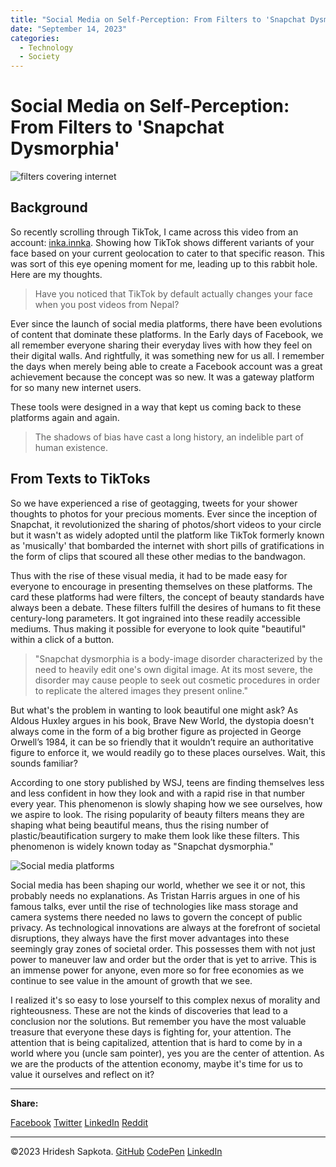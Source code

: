```yaml
---
title: "Social Media on Self-Perception: From Filters to 'Snapchat Dysmorphia'"
date: "September 14, 2023"
categories:
  - Technology
  - Society
---
```


# Social Media on Self-Perception: From Filters to 'Snapchat Dysmorphia'

![filters covering internet](/assets/img/filters/blobs.webp)

## Background

So recently scrolling through TikTok, I came across this video from an account: [inka.innka](https://www.tiktok.com/@inka.innka).
Showing how TikTok shows different variants of your face based on your current geolocation to cater to that specific reason.
This was sort of this eye opening moment for me, leading up to this rabbit hole. Here are my thoughts.

> Have you noticed that TikTok by default actually changes your face when you post videos from Nepal?

Ever since the launch of social media platforms, there have been evolutions of content that dominate these platforms.
In the Early days of Facebook, we all remember everyone sharing their everyday lives with how they feel on their digital walls.
And rightfully, it was something new for us all. I remember the days when merely being able to create a Facebook account was a great achievement because the concept was so new.
It was a gateway platform for so many new internet users.

These tools were designed in a way that kept us coming back to these platforms again and again.

> The shadows of bias have cast a long history, an indelible part of human existence.

## From Texts to TikToks

So we have experienced a rise of geotagging, tweets for your shower thoughts to photos for your precious moments.
Ever since the inception of Snapchat, it revolutionized the sharing of photos/short videos to your circle but it wasn't as widely adopted until the platform like TikTok formerly known as 'musically' that bombarded the internet with short pills of gratifications in the form of clips that scoured all these other medias to the bandwagon.

Thus with the rise of these visual media, it had to be made easy for everyone to encourage in presenting themselves on these platforms.
The card these platforms had were filters, the concept of beauty standards have always been a debate.
These filters fulfill the desires of humans to fit these century-long parameters.
It got ingrained into these readily accessible mediums.
Thus making it possible for everyone to look quite "beautiful" within a click of a button.

> "Snapchat dysmorphia is a body-image disorder characterized by the need to heavily edit one's own digital image.
> At its most severe, the disorder may cause people to seek out cosmetic procedures in order to replicate the altered images they present online."

But what's the problem in wanting to look beautiful one might ask?
As Aldous Huxley argues in his book, Brave New World, the dystopia doesn't always come in the form of a big brother figure as projected in George Orwell’s 1984, it can be so friendly that it wouldn’t require an authoritative figure to enforce it, we would readily go to these places ourselves. Wait, this sounds familiar?

According to one story published by WSJ, teens are finding themselves less and less confident in how they look and with a rapid rise in that number every year. This phenomenon is slowly shaping how we see ourselves, how we aspire to look. The rising popularity of beauty filters means they are shaping what being beautiful means, thus the rising number of plastic/beautification surgery to make them look like these filters. This phenomenon is widely known today as "Snapchat dysmorphia."

![Social media platforms](/assets/img/filters/icones.webp)

Social media has been shaping our world, whether we see it or not, this probably needs no explanations. As Tristan Harris argues in one of his famous talks, ever until the rise of technologies like mass storage and camera systems there needed no laws to govern the concept of public privacy. As technological innovations are always at the forefront of societal disruptions, they always have the first mover advantages into these seemingly gray zones of societal order. This possesses them with not just power to maneuver law and order but the order that is yet to arrive. This is an immense power for anyone, even more so for free economies as we continue to see value in the amount of growth that we see.

I realized it's so easy to lose yourself to this complex nexus of morality and righteousness. These are not the kinds of discoveries that lead to a conclusion nor the solutions. But remember you have the most valuable treasure that everyone these days is fighting for, your attention. The attention that is being capitalized, attention that is hard to come by in a world where you (uncle sam pointer), yes you are the center of attention. As we are the products of the attention economy, maybe it's time for us to value it ourselves and reflect on it?

---

**Share:**

[Facebook](/)
[Twitter](/)
[LinkedIn](/)
[Reddit](/)

---

©2023 Hridesh Sapkota.
[GitHub](https://github.com/hridesh94)
[CodePen](https://codepen.io/hridesh94)
[LinkedIn](https://www.linkedin.com/in/hridesh-sapkota-4a2bb9236/)
